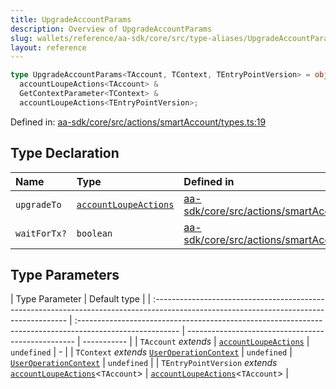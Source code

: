 ```yaml
---
title: UpgradeAccountParams
description: Overview of UpgradeAccountParams
slug: wallets/reference/aa-sdk/core/src/type-aliases/UpgradeAccountParams
layout: reference
---
```


```ts
type UpgradeAccountParams<TAccount, TContext, TEntryPointVersion> = object &
  accountLoupeActions<TAccount> &
  GetContextParameter<TContext> &
  accountLoupeActions<TEntryPointVersion>;
```

Defined in: [aa-sdk/core/src/actions/smartAccount/types.ts:19](https://github.com/alchemyplatform/aa-sdk/blob/49e74eee8606f480b200b4612d00d950da8a8742/aa-sdk/core/src/actions/smartAccount/types.ts#L19)

## Type Declaration

| Name         | Type                                                                                        | Defined in                                                                                                                                                                                    |
| :----------- | :------------------------------------------------------------------------------------------ | :-------------------------------------------------------------------------------------------------------------------------------------------------------------------------------------------- |
| `upgradeTo`  | [`accountLoupeActions`](../../../../account-kit/core/src/variables/accountLoupeActions.mdx) | [aa-sdk/core/src/actions/smartAccount/types.ts:27](https://github.com/alchemyplatform/aa-sdk/blob/49e74eee8606f480b200b4612d00d950da8a8742/aa-sdk/core/src/actions/smartAccount/types.ts#L27) |
| `waitForTx?` | `boolean`                                                                                   | [aa-sdk/core/src/actions/smartAccount/types.ts:28](https://github.com/alchemyplatform/aa-sdk/blob/49e74eee8606f480b200b4612d00d950da8a8742/aa-sdk/core/src/actions/smartAccount/types.ts#L28) |

## Type Parameters

| Type Parameter                                                                                                                          | Default type                                                                                             |
| :-------------------------------------------------------------------------------------------------------------------------------------- | :------------------------------------------------------------------------------------------------------- | -------------------------------------------------- | ----------- |
| `TAccount` _extends_                                                                                                                    | [`accountLoupeActions`](../../../../account-kit/core/src/variables/accountLoupeActions.mdx)              | `undefined`                                        | -           |
| `TContext` _extends_ [`UserOperationContext`](UserOperationContext.mdx)                                                                 | `undefined`                                                                                              | [`UserOperationContext`](UserOperationContext.mdx) | `undefined` |
| `TEntryPointVersion` _extends_ [`accountLoupeActions`](../../../../account-kit/core/src/variables/accountLoupeActions.mdx)\<`TAccount`> | [`accountLoupeActions`](../../../../account-kit/core/src/variables/accountLoupeActions.mdx)\<`TAccount`> |
